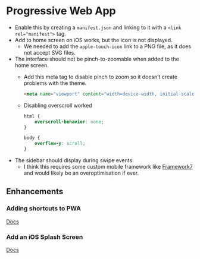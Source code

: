 # Progressive Web App

-   Enable this by creating a `manifest.json` and linking to it with a `<link rel="manifest">` tag.
-   Add to home screen on iOS works, but the icon is not displayed.
    -   We needed to add the `apple-touch-icon` link to a PNG file, as it does not accept SVG files.
-   The interface should not be pinch-to-zoomable when added to the home screen.
    -   Add this meta tag to disable pinch to zoom so it doesn't create problems with the theme.
        
        ``` html
        <meta name="viewport" content="width=device-width, initial-scale=1, maximum-scale=1, user-scalable=no, viewport-fit=cover"/>
        ```
    - Disabling overscroll worked 

        ```css 
        html {
            overscroll-behavior: none;
        }

        body {
            overflow-y: scroll;
        }
        ```
- The sidebar should display during swipe events.
    - I think this requires some custom mobile framework like [Framework7](https://framework7.io) and would likely be an overoptimisation if ever.

## Enhancements 

### Adding shortcuts to PWA 

[Docs](https://web.dev/learn/pwa/enhancements#app_shortcuts)

### Add an iOS Splash Screen 

[Docs](https://web.dev/learn/pwa/enhancements#splash_screens)
